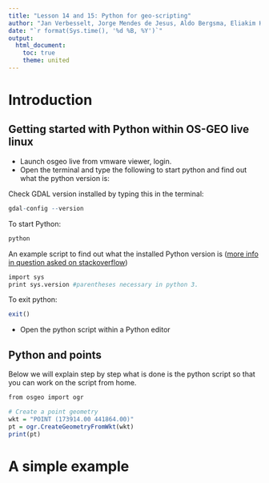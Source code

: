 ```yaml
---
title: "Lesson 14 and 15: Python for geo-scripting"
author: "Jan Verbesselt, Jorge Mendes de Jesus, Aldo Bergsma, Eliakim Hamunyela"
date: "`r format(Sys.time(), '%d %B, %Y')`"
output:
  html_document:
    toc: true
    theme: united
---
```


# Introduction

## Getting started with Python within OS-GEO live linux

- Launch osgeo live from vmware viewer, login.
- Open the terminal and type the following to start python and find out what the python version is:

Check GDAL version installed by typing this in the terminal:

```r
gdal-config --version
```

To start Python:
```r
python
```

An example script to find out what the installed Python version is ([more info in question asked on stackoverflow](https://stackoverflow.com/questions/1093322/how-do-i-check-what-version-of-python-is-running-my-script))
```r
import sys
print sys.version #parentheses necessary in python 3. 
```

To exit python:
```r
exit()
```

- Open the python script within a Python editor

## Python and points

Below we will explain step by step what is done is the python script so that you
can work on the script from home.

```r
from osgeo import ogr

# Create a point geometry
wkt = "POINT (173914.00 441864.00)"
pt = ogr.CreateGeometryFromWkt(wkt)
print(pt)
```

# A simple example

```r

```

